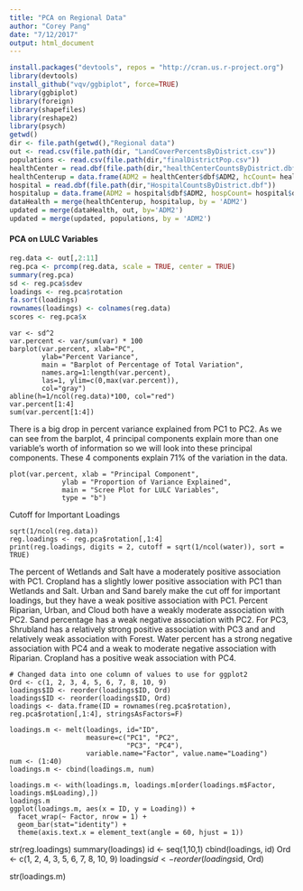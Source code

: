 ```yaml
---
title: "PCA on Regional Data"
author: "Corey Pang"
date: "7/12/2017"
output: html_document
---
```


```r
install.packages("devtools", repos = "http://cran.us.r-project.org")
library(devtools)
install_github("vqv/ggbiplot", force=TRUE)
library(ggbiplot)
library(foreign)
library(shapefiles)
library(reshape2)
library(psych)
getwd()
dir <- file.path(getwd(),"Regional data")
out <- read.csv(file.path(dir, "LandCoverPercentsByDistrict.csv"))
populations <- read.csv(file.path(dir,"finalDistrictPop.csv"))
healthCenter = read.dbf(file.path(dir,"healthCenterCountsByDistrict.dbf"))
healthCenterup = data.frame(ADM2 = healthCenter$dbf$ADM2, hcCount= healthCenter$dbf$Count_)
hospital = read.dbf(file.path(dir,"HospitalCountsByDistrict.dbf"))
hospitalup = data.frame(ADM2 = hospital$dbf$ADM2, hospCount= hospital$dbf$Count_)
dataHealth = merge(healthCenterup, hospitalup, by = 'ADM2')
updated = merge(dataHealth, out, by='ADM2')
updated = merge(updated, populations, by = 'ADM2')
```

#### PCA on LULC Variables 
```r
reg.data <- out[,2:11]
reg.pca <- prcomp(reg.data, scale = TRUE, center = TRUE)
summary(reg.pca)
sd <- reg.pca$sdev
loadings <- reg.pca$rotation
fa.sort(loadings)
rownames(loadings) <- colnames(reg.data)
scores <- reg.pca$x
```

```r1
var <- sd^2
var.percent <- var/sum(var) * 100
barplot(var.percent, xlab="PC", 
        ylab="Percent Variance", 
        main = "Barplot of Percentage of Total Variation",
        names.arg=1:length(var.percent), 
        las=1, ylim=c(0,max(var.percent)), 
        col="gray")
abline(h=1/ncol(reg.data)*100, col="red")
var.percent[1:4]
sum(var.percent[1:4])
```
There is a big drop in percent variance explained from PC1 to PC2. As we can see from the barplot, 4 principal components explain more than one variable’s worth of information so we will look into these principal components. These 4 components explain 71% of the variation in the data. 

```r2
plot(var.percent, xlab = "Principal Component",
             ylab = "Proportion of Variance Explained",
             main = "Scree Plot for LULC Variables",
             type = "b")
```

Cutoff for Important Loadings
```r3
sqrt(1/ncol(reg.data))
reg.loadings <- reg.pca$rotation[,1:4]
print(reg.loadings, digits = 2, cutoff = sqrt(1/ncol(water)), sort = TRUE)
```

The percent of Wetlands and Salt have a moderately positive association with PC1. Cropland has a slightly lower positive association with PC1 than Wetlands and Salt. Urban and Sand barely make the cut off for important loadings, but they have a weak positive association with PC1. Percent Riparian, Urban, and Cloud both have a weakly moderate association with PC2. Sand percentage has a weak negative association with PC2. For PC3, Shrubland has a relatively strong positive association with PC3 and and relatively weak association with Forest. Water percent has a strong negative association with PC4 and a weak to moderate negative association with Riparian. Cropland has a positive weak association with PC4. 



```r4
# Changed data into one column of values to use for ggplot2
Ord <- c(1, 2, 3, 4, 5, 6, 7, 8, 10, 9)
loadings$ID <- reorder(loadings$ID, Ord) 
loadings$ID <- reorder(loadings$ID, Ord)
loadings <- data.frame(ID = rownames(reg.pca$rotation), reg.pca$rotation[,1:4], stringsAsFactors=F)

loadings.m <- melt(loadings, id="ID", 
                   measure=c("PC1", "PC2", 
                             "PC3", "PC4"), 
                   variable.name="Factor", value.name="Loading")
num <- (1:40)
loadings.m <- cbind(loadings.m, num)

loadings.m <- with(loadings.m, loadings.m[order(loadings.m$Factor, loadings.m$Loading),])    
loadings.m
ggplot(loadings.m, aes(x = ID, y = Loading)) + 
  facet_wrap(~ Factor, nrow = 1) +
  geom_bar(stat="identity") +
  theme(axis.text.x = element_text(angle = 60, hjust = 1))
```

str(reg.loadings)
summary(loadings)
id <- seq(1,10,1)
cbind(loadings, id)
Ord <- c(1, 2, 4, 3, 5, 6, 7, 8, 10, 9)
loadings$id <- reorder(loadings$id, Ord) 

str(loadings.m)

